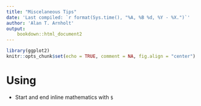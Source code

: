 ```yaml
---
title: "Miscelaneous Tips"
date: 'Last compiled: `r format(Sys.time(), "%A, %B %d, %Y - %X.")`'
author: 'Alan T. Arnholt'
output: 
    bookdown::html_document2
---
```


```r
library(ggplot2)
knitr::opts_chunk$set(echo = TRUE, comment = NA, fig.align = "center")
```

# Using \LaTeX

* Start and end inline mathematics with `$`